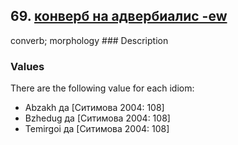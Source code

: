 ## 69. <a href =  'https://agricolamz.github.io/The_Circassian_Isoglosses_Database/69.html'>конверб на адвербиалис -ew</a>
converb; morphology
### Description



### Values
There are the following value for each idiom:

* Abzakh  да [Ситимова 2004: 108] 
* Bzhedug  да [Ситимова 2004: 108] 
* Temirgoi  да [Ситимова 2004: 108] 

